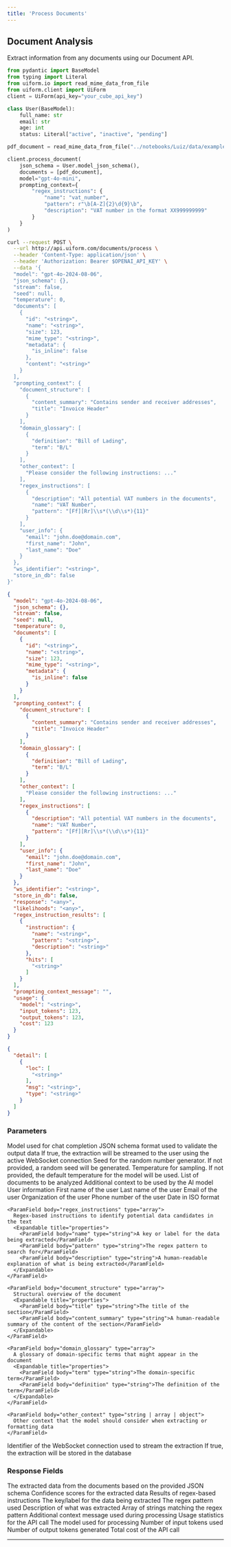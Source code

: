 ```yaml
---
title: 'Process Documents'
---
```


## Document Analysis

Extract information from any documents using our Document API.

<RequestExample>


```python python
from pydantic import BaseModel
from typing import Literal
from uiform.io import read_mime_data_from_file
from uiform.client import UiForm
client = UiForm(api_key="your_cube_api_key")

class User(BaseModel):
    full_name: str
    email: str
    age: int
    status: Literal["active", "inactive", "pending"]

pdf_document = read_mime_data_from_file("../notebooks/Luiz/data/example.PDF")

client.process_document(
    json_schema = User.model_json_schema(),
    documents = [pdf_document],
    model="gpt-4o-mini",
    prompting_context={
        "regex_instructions": {
            "name": "vat_number",
            "pattern": r"\b[A-Z]{2}\d{9}\b",
            "description": "VAT number in the format XX999999999"
        }
    }
)
```

```bash curl
curl --request POST \
  --url http://api.uiform.com/documents/process \
  --header 'Content-Type: application/json' \
  --header 'Authorization: Bearer $OPENAI_API_KEY' \
  --data '{
  "model": "gpt-4o-2024-08-06",
  "json_schema": {},
  "stream": false,
  "seed": null,
  "temperature": 0,
  "documents": [
    {
      "id": "<string>",
      "name": "<string>",
      "size": 123,
      "mime_type": "<string>",
      "metadata": {
        "is_inline": false
      },
      "content": "<string>"
    }
  ],
  "prompting_context": {
    "document_structure": [
      {
        "content_summary": "Contains sender and receiver addresses",
        "title": "Invoice Header"
      }
    ],
    "domain_glossary": [
      {
        "definition": "Bill of Lading",
        "term": "B/L"
      }
    ],
    "other_context": [
      "Please consider the following instructions: ..."
    ],
    "regex_instructions": [
      {
        "description": "All potential VAT numbers in the documents",
        "name": "VAT Number",
        "pattern": "[Ff][Rr]\\s*(\\d\\s*){11}"
      }
    ],
    "user_info": {
      "email": "john.doe@domain.com",
      "first_name": "John",
      "last_name": "Doe"
    }
  },
  "ws_identifier": "<string>",
  "store_in_db": false
}'
```



</RequestExample>


<ResponseExample>

```json 200
{
  "model": "gpt-4o-2024-08-06",
  "json_schema": {},
  "stream": false,
  "seed": null,
  "temperature": 0,
  "documents": [
    {
      "id": "<string>",
      "name": "<string>",
      "size": 123,
      "mime_type": "<string>",
      "metadata": {
        "is_inline": false
      }
    }
  ],
  "prompting_context": {
    "document_structure": [
      {
        "content_summary": "Contains sender and receiver addresses",
        "title": "Invoice Header"
      }
    ],
    "domain_glossary": [
      {
        "definition": "Bill of Lading",
        "term": "B/L"
      }
    ],
    "other_context": [
      "Please consider the following instructions: ..."
    ],
    "regex_instructions": [
      {
        "description": "All potential VAT numbers in the documents",
        "name": "VAT Number",
        "pattern": "[Ff][Rr]\\s*(\\d\\s*){11}"
      }
    ],
    "user_info": {
      "email": "john.doe@domain.com",
      "first_name": "John",
      "last_name": "Doe"
    }
  },
  "ws_identifier": "<string>",
  "store_in_db": false,
  "response": "<any>",
  "likelihoods": "<any>",
  "regex_instruction_results": [
    {
      "instruction": {
        "name": "<string>",
        "pattern": "<string>",
        "description": "<string>"
      },
      "hits": [
        "<string>"
      ]
    }
  ],
  "prompting_context_message": "",
  "usage": {
    "model": "<string>",
    "input_tokens": 123,
    "output_tokens": 123,
    "cost": 123
  }
}
```

```json 422
{
  "detail": [
    {
      "loc": [
        "<string>"
      ],
      "msg": "<string>",
      "type": "<string>"
    }
  ]
}
```


</ResponseExample>

### Parameters
<ParamField body="model" type="string" required>
  Model used for chat completion
</ParamField>

<ParamField body="json_schema" type="object" required>
  JSON schema format used to validate the output data
</ParamField>

<ParamField body="stream" type="boolean" default="false">
  If true, the extraction will be streamed to the user using the active WebSocket connection
</ParamField>

<ParamField body="seed" type="integer">
  Seed for the random number generator. If not provided, a random seed will be generated.
</ParamField>

<ParamField body="temperature" type="number" default="0.0">
  Temperature for sampling. If not provided, the default temperature for the model will be used.
</ParamField>

<ParamField body="documents" type="array" required>
  List of documents to be analyzed
</ParamField>

<ParamField body="prompting_context" type="object">
  Additional context to be used by the AI model
  <Expandable title="properties">
    <ParamField body="user_info" type="object">
      User information
      <Expandable title="properties">
        <ParamField body="first_name" type="string">First name of the user</ParamField>
        <ParamField body="last_name" type="string">Last name of the user</ParamField>
        <ParamField body="email" type="string">Email of the user</ParamField>
        <ParamField body="organization" type="string">Organization of the user</ParamField>
        <ParamField body="phone" type="string">Phone number of the user</ParamField>
        <ParamField body="date" type="string">Date in ISO format</ParamField>
      </Expandable>
    </ParamField>

    <ParamField body="regex_instructions" type="array">
      Regex-based instructions to identify potential data candidates in the text
      <Expandable title="properties">
        <ParamField body="name" type="string">A key or label for the data being extracted</ParamField>
        <ParamField body="pattern" type="string">The regex pattern to search for</ParamField>
        <ParamField body="description" type="string">A human-readable explanation of what is being extracted</ParamField>
      </Expandable>
    </ParamField>

    <ParamField body="document_structure" type="array">
      Structural overview of the document
      <Expandable title="properties">
        <ParamField body="title" type="string">The title of the section</ParamField>
        <ParamField body="content_summary" type="string">A human-readable summary of the content of the section</ParamField>
      </Expandable>
    </ParamField>

    <ParamField body="domain_glossary" type="array">
      A glossary of domain-specific terms that might appear in the document
      <Expandable title="properties">
        <ParamField body="term" type="string">The domain-specific term</ParamField>
        <ParamField body="definition" type="string">The definition of the term</ParamField>
      </Expandable>
    </ParamField>

    <ParamField body="other_context" type="string | array | object">
      Other context that the model should consider when extracting or formatting data
    </ParamField>
  </Expandable>
</ParamField>

<ParamField body="ws_identifier" type="string">
  Identifier of the WebSocket connection used to stream the extraction
</ParamField>

<ParamField body="store_in_db" type="boolean" default="false">
  If true, the extraction will be stored in the database
</ParamField>

### Response Fields
<ResponseField name="response" type="any" required>
  The extracted data from the documents based on the provided JSON schema
</ResponseField>

<ResponseField name="likelihoods" type="any" required>
  Confidence scores for the extracted data
</ResponseField>

<ResponseField name="regex_instruction_results" type="array" required>
  Results of regex-based instructions
  <Expandable title="properties">
    <ResponseField name="instruction" type="object">
      <Expandable title="properties">
        <ResponseField name="name" type="string">The key/label for the data being extracted</ResponseField>
        <ResponseField name="pattern" type="string">The regex pattern used</ResponseField>
        <ResponseField name="description" type="string">Description of what was extracted</ResponseField>
      </Expandable>
    </ResponseField>
    <ResponseField name="hits" type="array">Array of strings matching the regex pattern</ResponseField>
  </Expandable>
</ResponseField>

<ResponseField name="prompting_context_message" type="string">
  Additional context message used during processing
</ResponseField>

<ResponseField name="usage" type="object" required>
  Usage statistics for the API call
  <Expandable title="properties">
    <ResponseField name="model" type="string">The model used for processing</ResponseField>
    <ResponseField name="input_tokens" type="number">Number of input tokens used</ResponseField>
    <ResponseField name="output_tokens" type="number">Number of output tokens generated</ResponseField>
    <ResponseField name="cost" type="number">Total cost of the API call</ResponseField>
  </Expandable>
</ResponseField>



---
